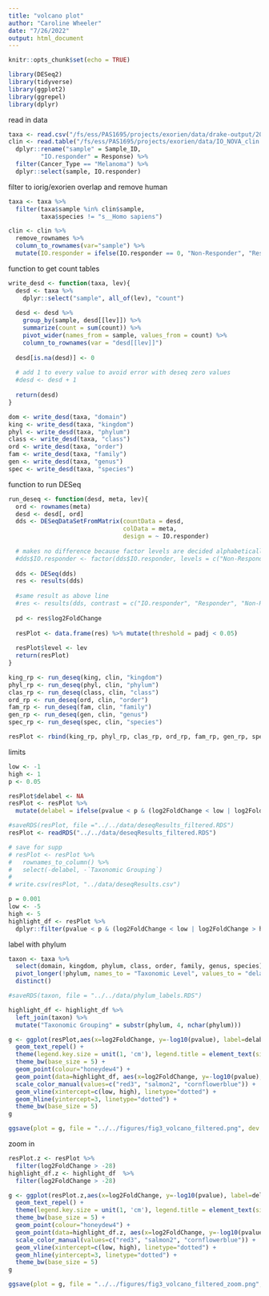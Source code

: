 ```yaml
---
title: "volcano plot"
author: "Caroline Wheeler"
date: "7/26/2022"
output: html_document
---
```


```r
knitr::opts_chunk$set(echo = TRUE)

library(DESeq2)
library(tidyverse)
library(ggplot2)
library(ggrepel)
library(dplyr)
```

read in data 
```r
taxa <- read.csv("/fs/ess/PAS1695/projects/exorien/data/drake-output/2022-03-16/2022-03-16_counts-with-taxonomy_filtered.csv")
clin <- read.table("/fs/ess/PAS1695/projects/exorien/data/IO_NOVA_clin.txt", header = TRUE) %>%
  dplyr::rename("sample" = Sample_ID,
         "IO.responder" = Response) %>%
  filter(Cancer_Type == "Melanoma") %>%
  dplyr::select(sample, IO.responder) 
```

filter to iorig/exorien overlap and remove human
```r
taxa <- taxa %>%
  filter(taxa$sample %in% clin$sample,
         taxa$species != "s__Homo sapiens")

clin <- clin %>% 
  remove_rownames %>% 
  column_to_rownames(var="sample") %>%
  mutate(IO.responder = ifelse(IO.responder == 0, "Non-Responder", "Responder"))
```

function to get count tables
```r
write_desd <- function(taxa, lev){
  desd <- taxa %>%
    dplyr::select("sample", all_of(lev), "count")
  
  desd <- desd %>%
    group_by(sample, desd[[lev]]) %>%
    summarize(count = sum(count)) %>%
    pivot_wider(names_from = sample, values_from = count) %>%
    column_to_rownames(var = "desd[[lev]]")
  
  desd[is.na(desd)] <- 0
  
  # add 1 to every value to avoid error with deseq zero values
  #desd <- desd + 1
  
  return(desd)
}
```

```r
dom <- write_desd(taxa, "domain")
king <- write_desd(taxa, "kingdom") 
phyl <- write_desd(taxa, "phylum") 
class <- write_desd(taxa, "class") 
ord <- write_desd(taxa, "order")
fam <- write_desd(taxa, "family") 
gen <- write_desd(taxa, "genus")
spec <- write_desd(taxa, "species")
```
function to run DESeq
```r
run_deseq <- function(desd, meta, lev){
  ord <- rownames(meta)
  desd <- desd[, ord]
  dds <- DESeqDataSetFromMatrix(countData = desd,
                                colData = meta,
                                design = ~ IO.responder)
  
  # makes no difference because factor levels are decided alphabetically 
  #dds$IO.responder <- factor(dds$IO.responder, levels = c("Non-Responder", "Responder"))
  
  dds <- DESeq(dds)
  res <- results(dds)
  
  #same result as above line
  #res <- results(dds, contrast = c("IO.responder", "Responder", "Non-Responder"))
  
  pd <- res$log2FoldChange
  
  resPlot <- data.frame(res) %>% mutate(threshold = padj < 0.05)
  
  resPlot$level <- lev
  return(resPlot)
}
```

```r
king_rp <- run_deseq(king, clin, "kingdom")
phyl_rp <- run_deseq(phyl, clin, "phylum")
clas_rp <- run_deseq(class, clin, "class")
ord_rp <- run_deseq(ord, clin, "order")
fam_rp <- run_deseq(fam, clin, "family")
gen_rp <- run_deseq(gen, clin, "genus")
spec_rp <- run_deseq(spec, clin, "species")
```

```r
resPlot <- rbind(king_rp, phyl_rp, clas_rp, ord_rp, fam_rp, gen_rp, spec_rp)
```

limits
```r
low <- -1
high <- 1
p <- 0.05
```

```r
resPlot$delabel <- NA
resPlot <- resPlot %>%
  mutate(delabel = ifelse(pvalue < p & (log2FoldChange < low | log2FoldChange > high), row.names(resPlot), NA))
```

<!-- custom groupings -->
<!-- ```{r} -->
<!-- resPlot <- resPlot %>% -->
<!--   mutate(.,'Taxonomic Grouping' = with(.,case_when( -->
<!--     delabel == "k__Fungi" ~ "Fungi", -->
<!--     delabel == "k__unclassified-p__Fusobacteria" ~ "Fusobacteria", -->
<!--     delabel == "k__unclassified-s__Mollivirus sibericum" ~ "Viruses", -->
<!--     delabel == "p__Ascomycota" ~ "Fungi", -->
<!--     delabel == "p__unclassified-s__Mollivirus sibericum" ~ "Viruses", -->
<!--     delabel == "s__Candida orthopsilosis" ~ "Fungi", -->
<!--     delabel == "s__Debaryomyces hansenii" ~ "Fungi", -->
<!--     delabel == "s__Delftia lacustris" ~ "Proteobacteria", -->
<!--     delabel == "s__Enterobacter hormaechei" ~ "Proteobacteria", -->
<!--     delabel == "s__Fusobacterium gonidiaformans" ~ "Fusobacteria", -->
<!--     delabel == "s__Fusobacterium nucleatum" ~ "Fusobacteria", -->
<!--     delabel == "s__Mannheimia sp. USDA-ARS-USMARC-1261" ~ "Proteobacteria", -->
<!--     delabel == "s__Mollivirus sibericum" ~ "Viruses", -->
<!--     delabel == "s__Moraxella osloensis" ~ "Proteobacteria", -->
<!--     delabel == "s__Myroides profundi" ~ "Bacteroidetes", -->
<!--     delabel == "s__Nocardia mangyaensis" ~ "Actinobacteria",  -->
<!--     delabel == "s__Porphyromonas asaccharolytica" ~ "Bacteroidetes", -->
<!--     delabel == "s__Pseudomonas fluorescens" ~ "Proteobacteria", -->
<!--     delabel == "s__Snyder-Theilen feline sarcoma virus" ~ "Viruses", -->
<!--     delabel == "s__Theileria annulata" ~ "Apicomplexa", -->
<!--     delabel == "s__Proteus virus Isfahan" ~ "Viruses", -->
<!--     delabel == "s__Plasmodium sp. gorilla clade G2" ~ "Apicomplexa", -->
<!--     delabel == "p__Uroviricota" ~ "Viruses", -->
<!--     delabel == "o__unclassified-s__Mollivirus sibericum" ~ "Viruses",  -->
<!--     delabel == "o__Caudovirales" ~ "Viruses", -->
<!--     delabel == "k__Heunggongvirae" ~ "Viruses", -->
<!--     delabel == "g__unclassified-s__Mollivirus sibericum" ~ "Viruses", -->
<!--     delabel == "g__Mannheimia" ~ "Proteobacteria", -->
<!--     delabel == "g__Gorganvirus" ~ "Viruses", -->
<!--     delabel == "g__Debaryomyces" ~ "Fungi", -->
<!--     delabel == "f__unclassified-s__Mollivirus sibericum" ~ "Viruses", -->
<!--     delabel == "f__Siphoviridae" ~ "Viruses", -->
<!--     delabel == "c__unclassified-s__Mollivirus sibericum" ~ "Viruses", -->
<!--     delabel == "c__Caudoviricetes" ~ "Viruses" -->
<!--   ))) -->
<!-- ``` -->

```r
#saveRDS(resPlot, file ="../../data/deseqResults_filtered.RDS")
resPlot <- readRDS("../../data/deseqResults_filtered.RDS")

# save for supp
# resPlot <- resPlot %>%
#   rownames_to_column() %>%
#   select(-delabel, -`Taxonomic Grouping`)
# 
# write.csv(resPlot, "../data/deseqResults.csv")
```

```r
p = 0.001
low <- -5
high <- 5
highlight_df <- resPlot %>% 
  dplyr::filter(pvalue < p & (log2FoldChange < low | log2FoldChange > high))
```

label with phylum
```r
taxon <- taxa %>%
  select(domain, kingdom, phylum, class, order, family, genus, species) %>%
  pivot_longer(!phylum, names_to = "Taxonomic Level", values_to = "delabel") %>%
  distinct()

#saveRDS(taxon, file = "../../data/phylum_labels.RDS")

highlight_df <- highlight_df %>%
  left_join(taxon) %>%
  mutate("Taxonomic Grouping" = substr(phylum, 4, nchar(phylum)))
```


```r
g <- ggplot(resPlot,aes(x=log2FoldChange, y=-log10(pvalue), label=delabel)) + 
  geom_text_repel() +
  theme(legend.key.size = unit(1, 'cm'), legend.title = element_text(size=7), legend.text = element_text(size=7), axis.text =element_text(size = 7), axis.title=element_text(size=7)) +
  theme_bw(base_size = 5) +
  geom_point(colour="honeydew4") +
  geom_point(data=highlight_df, aes(x=log2FoldChange, y=-log10(pvalue), label=delabel, color = `Taxonomic Grouping`),size=1) +
  scale_color_manual(values=c("red3", "salmon2", "cornflowerblue")) +
  geom_vline(xintercept=c(low, high), linetype="dotted") +
  geom_hline(yintercept=3, linetype="dotted") + 
  theme_bw(base_size = 5) 
g
```

```r
ggsave(plot = g, file = "../../figures/fig3_volcano_filtered.png", dev = "png", width = 4, height = 4, dpi = 600)
```

zoom in 
```r
resPlot.z <- resPlot %>%
  filter(log2FoldChange > -28)
highlight_df.z <- highlight_df  %>%
  filter(log2FoldChange > -28)

g <- ggplot(resPlot.z,aes(x=log2FoldChange, y=-log10(pvalue), label=delabel)) + 
  geom_text_repel() +
  theme(legend.key.size = unit(1, 'cm'), legend.title = element_text(size=7), legend.text = element_text(size=7), axis.text =element_text(size = 7), axis.title=element_text(size=7)) +
  theme_bw(base_size = 5) +
  geom_point(colour="honeydew4") +
  geom_point(data=highlight_df.z, aes(x=log2FoldChange, y=-log10(pvalue), label=delabel, color = `Taxonomic Grouping`),size=1) +
  scale_color_manual(values=c("red3", "salmon2", "cornflowerblue")) +
  geom_vline(xintercept=c(low, high), linetype="dotted") +
  geom_hline(yintercept=3, linetype="dotted") + 
  theme_bw(base_size = 5) 
g

ggsave(plot = g, file = "../../figures/fig3_volcano_filtered_zoom.png", dev = "png", width = 7, height = 4, dpi = 600)
```
